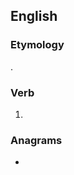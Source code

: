 ==English==

===Etymology===
{{suffix|en|deny|est}}.

===Verb===
{{head|en|verb form}}

# {{en-archaic second-person singular of|deny|lang=en}}

===Anagrams===
* {{anagrams|en|a=deeinst|destine|edestin|endites|entised|in steed|steined|tendies|tenside}}